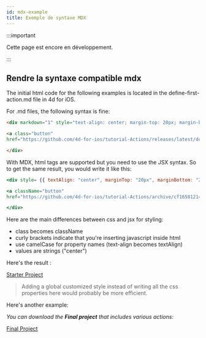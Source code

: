 ```yaml
---
id: mdx-example
title: Exemple de syntaxe MDX
---
```


:::important

Cette page est encore en développement.

:::

## Rendre la syntaxe compatible mdx

The initial html code for the following examples is located in the define-first-action.md file in 4d for iOS.

For .md files, the following syntax is fine:

```html
<div markdown="1" style="text-align: center; margin-top: 20px; margin-bottom: 20px"> 

<a class="button"
href="https://github.com/4d-for-ios/tutorial-Actions/releases/latest/download/tutorial-Actions.zip">STARTER PROJECT</a>

</div>
```

With MDX, html tags are supported but you need to use the JSX syntax. So to get the same result, you would write it like this:


```jsx {1,3}
<div style= {{ textAlign: "center", marginTop: "20px", marginBottom: "20px" }}>

<a className="button"
href="https://github.com/4d-for-ios/tutorial-Actions/archive/cf16581214a8a6e4e4067bcff43ac1265ec43ff7.zip">STARTER PROJECT</a>

</div>
```
Here are the main differences between css and jsx for styling:
- class becomes className
- curly brackets indicate that you're inserting javascript inside html
- use camelCase for property names (text-align becomes textAlign)
- values are strings ("center")

Here's the result :
<div style= {{ display: "flex", justifyContent: "center", marginTop: "20px", marginBottom: "20px" }}>
<a class="button button--primary" href="https://github.com/4d-for-ios/tutorial-Actions/archive/cf16581214a8a6e4e4067bcff43ac1265ec43ff7.zip">Starter Project</a>
</div>

> Adding a global customized style instead of writing all the css properties here would probably be more efficient.

Here's another example:

*You can download the **Final project** that includes various actions:*

<div style= {{ display: "flex", justifyContent: "center", marginTop: "20px", marginBottom: "20px" }}>
<a class="button button--primary" href="https://github.com/4d-for-ios/tutorial-Actions/releases/latest/download/tutorial-Actions.zip">Final Project</a>
</div>
